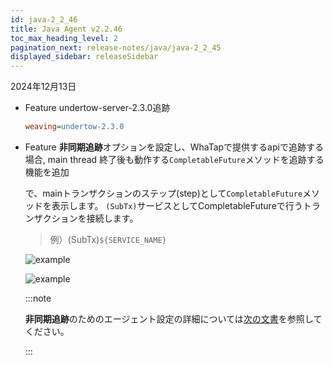```yaml
---
id: java-2_2_46
title: Java Agent v2.2.46
toc_max_heading_level: 2
pagination_next: release-notes/java/java-2_2_45
displayed_sidebar: releaseSidebar
---
```


2024年12月13日

- <Status priority='1'>Feature</Status> undertow-server-2.3.0追跡

  ```ini title="whatap.conf"
  weaving=undertow-2.3.0
  ```

- <Status priority='1'>Feature</Status> **非同期追跡**オプションを設定し、WhaTapで提供するapiで追跡する場合, main thread 終了後も動作する`CompletableFuture`メソッドを追跡する機能を追加

  <Cmdname sid="TTL06209" className="uitext" />で、mainトランザクションのステップ(step)として`CompletableFuture`メソッドを表示します。 `(SubTx)`サービスとしてCompletableFutureで行うトランザクションを接続します。

  > 例）(SubTx)`${SERVICE_NAME}`

  ![example](/img/release/java-2-246-release.png)

  ![example](/img/release/java-2-246-release-1.png)

  :::note

  **非同期追跡**のためのエージェント設定の詳細については[次の文書](../../java/async-tracking)を参照してください。

  :::


<DownloadJava ver="2.2.46" />
